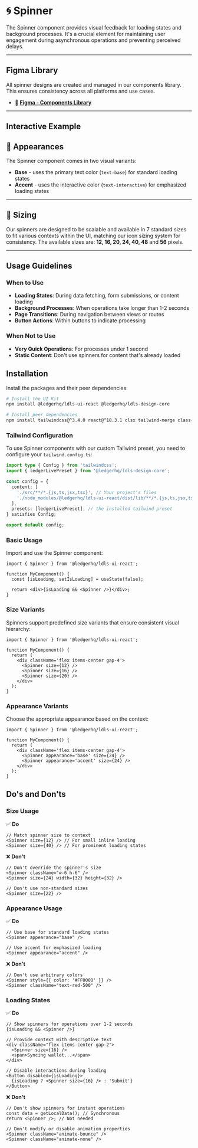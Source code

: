 
<Meta title='Symbols/Spinner/Docs' of={SpinnerStories} />

# 🌀 Spinner

<CustomTabs>
  <Tab label="Overview">

The Spinner component provides visual feedback for loading states and background processes. It's a crucial element for maintaining user engagement during asynchronous operations and preventing perceived delays.

---

## Figma Library

All spinner designs are created and managed in our components library. This ensures consistency across all platforms and use cases.

- 🔗 **[Figma - Components Library](https://www.figma.com/design/JxaLVMTWirCpU0rsbZ30k7/2.-Components-Library?node-id=9023-3681&m=dev)**

---

## Interactive Example

<Canvas of={SpinnerStories.Basic} />
<Controls of={SpinnerStories.Basic} />

## 🎨 Appearances

The Spinner component comes in two visual variants:

- **Base** - uses the primary text color (`text-base`) for standard loading states
- **Accent** - uses the interactive color (`text-interactive`) for emphasized loading states

<Canvas of={SpinnerStories.Appearances} />

---

## 📏 Sizing

Our spinners are designed to be scalable and available in 7 standard sizes to fit various contexts within the UI, matching our icon sizing system for consistency. The available sizes are: **12, 16, 20, 24, 40, 48** and **56** pixels.

<Canvas of={SpinnerStories.Sizes} />

---

## Usage Guidelines

### When to Use

- **Loading States**: During data fetching, form submissions, or content loading
- **Background Processes**: When operations take longer than 1-2 seconds
- **Page Transitions**: During navigation between views or routes
- **Button Actions**: Within buttons to indicate processing

### When Not to Use

- **Very Quick Operations**: For processes under 1 second
- **Static Content**: Don't use spinners for content that's already loaded

</Tab>
<Tab label="Implementation">

## Installation

Install the packages and their peer dependencies:

```bash
# Install the UI Kit
npm install @ledgerhq/ldls-ui-react @ledgerhq/ldls-design-core

# Install peer dependencies
npm install tailwindcss@^3.4.0 react@^18.3.1 clsx tailwind-merge class-variance-authority
```

### Tailwind Configuration

To use Spinner components with our custom Tailwind preset, you need to configure your `tailwind.config.ts`:

```typescript
import type { Config } from 'tailwindcss';
import { ledgerLivePreset } from '@ledgerhq/ldls-design-core';

const config = {
  content: [
    './src/**/*.{js,ts,jsx,tsx}', // Your project's files
    './node_modules/@ledgerhq/ldls-ui-react/dist/lib/**/*.{js,ts,jsx,tsx}', // Ledger UI Kit components
  ],
  presets: [ledgerLivePreset], // the installed tailwind preset
} satisfies Config;

export default config;
```

### Basic Usage

Import and use the Spinner component:

```tsx
import { Spinner } from '@ledgerhq/ldls-ui-react';

function MyComponent() {
  const [isLoading, setIsLoading] = useState(false);

  return <div>{isLoading && <Spinner />}</div>;
}
```

### Size Variants

Spinners support predefined size variants that ensure consistent visual hierarchy:

```tsx
import { Spinner } from '@ledgerhq/ldls-ui-react';

function MyComponent() {
  return (
    <div className='flex items-center gap-4'>
      <Spinner size={12} />
      <Spinner size={16} />
      <Spinner size={20} />
    </div>
  );
}
```

### Appearance Variants

Choose the appropriate appearance based on the context:

```tsx
import { Spinner } from '@ledgerhq/ldls-ui-react';

function MyComponent() {
  return (
    <div className='flex items-center gap-4'>
      <Spinner appearance='base' size={24} />
      <Spinner appearance='accent' size={24} />
    </div>
  );
}
```

## Do's and Don'ts

### Size Usage

✅ **Do**

```tsx
// Match spinner size to context
<Spinner size={12} /> // For small inline loading
<Spinner size={40} /> // For prominent loading states
```

❌ **Don't**

```tsx
// Don't override the spinner's size
<Spinner className="w-6 h-6" />
<Spinner size={24} width={32} height={32} />

// Don't use non-standard sizes
<Spinner size={22} />
```

### Appearance Usage

✅ **Do**

```tsx
// Use base for standard loading states
<Spinner appearance="base" />

// Use accent for emphasized loading
<Spinner appearance="accent" />
```

❌ **Don't**

```tsx
// Don't use arbitrary colors
<Spinner style={{ color: '#FF0000' }} />
<Spinner className="text-red-500" />
```

### Loading States

✅ **Do**

```tsx
// Show spinners for operations over 1-2 seconds
{isLoading && <Spinner />}

// Provide context with descriptive text
<div className="flex items-center gap-2">
  <Spinner size={16} />
  <span>Syncing wallet...</span>
</div>

// Disable interactions during loading
<Button disabled={isLoading}>
  {isLoading ? <Spinner size={16} /> : 'Submit'}
</Button>
```

❌ **Don't**

```tsx
// Don't show spinners for instant operations
const data = getLocalData(); // Synchronous
return <Spinner />; // Not needed

// Don't modify or disable animation properties
<Spinner className="animate-bounce" />
<Spinner className="animate-none" />
```

</Tab>
</CustomTabs>
